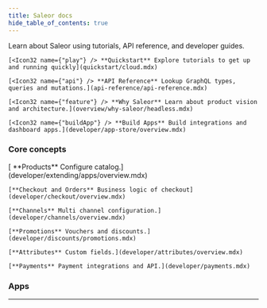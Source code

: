 ```yaml
---
title: Saleor docs
hide_table_of_contents: true
---
```



<Tiles />

Learn about Saleor using tutorials, API reference, and developer guides.

<CardGrid>

    [<Icon32 name={"play"} /> **Quickstart** Explore tutorials to get up and running quickly](quickstart/cloud.mdx)

    [<Icon32 name={"api"} /> **API Reference** Lookup GraphQL types, queries and mutations.](api-reference/api-reference.mdx)

    [<Icon32 name={"feature"} /> **Why Saleor** Learn about product vision and architecture.](overview/why-saleor/headless.mdx)

    [<Icon32 name={"buildApp"} /> **Build Apps** Build integrations and dashboard apps.](developer/app-store/overview.mdx)

</CardGrid>

### Core concepts

<Chapters>
    [ **Products** Configure catalog.](developer/extending/apps/overview.mdx)

    [**Checkout and Orders** Business logic of checkout](developer/checkout/overview.mdx)

    [**Channels** Multi channel configuration.](developer/channels/overview.mdx)

    [**Promotions** Vouchers and discounts.](developer/discounts/promotions.mdx)

    [**Attributes** Custom fields.](developer/attributes/overview.mdx)

    [**Payments** Payment integrations and API.](developer/payments.mdx)

</Chapters>

### Apps

<Apps />
<hr />
